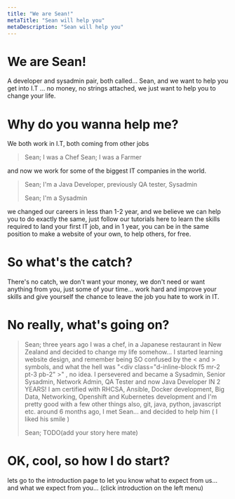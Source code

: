 ```yaml
---
title: "We are Sean!"
metaTitle: "Sean will help you"
metaDescription: "Sean will help you"
---
```


# We are Sean!
A developer and sysadmin pair, both called... Sean, and we want to help you get into I.T ... no money, no strings attached, we just want to help you to change your life.

# Why do you wanna help me?
We both work in I.T, both coming from other jobs
> Sean; I was a Chef
> Sean; I was a Farmer

and now we work for some of the biggest IT companies in the world.
> Sean; I'm a Java Developer, previously QA tester, Sysadmin
>
> Sean; I'm a Sysadmin

we changed our careers in less than 1-2 year, and we believe we can help you to do exactly the same, just follow our tutorials here to learn the skills required to land your first IT job, and in 1 year, you can be in the same position to make a website of your own, to help others, for free.

# So what's the catch?
There's no catch, we don't want your money, we don't need or want anything from you, just some of your time... work hard and improve your skills and give yourself the chance to leave the job you hate to work in IT.

# No really, what's going on?
> Sean; three years ago I was a chef, in a Japanese restaurant in New Zealand and decided to change my life somehow... I started learning website design, and remember being SO confused by the < and > symbols, and what the hell was "\<div class="d-inline-block f5 mr-2 pt-3 pb-2" \>"
>, no idea.
> I persevered and became a Sysadmin, Senior Sysadmin, Network Admin, QA Tester and now Java Developer IN 2 YEARS! I am certified with RHCSA, Ansible, Docker development, Big Data, Networking, Openshift and Kubernetes development and I'm pretty good with a few other things also, git, java, python, javascript etc. around 6 months ago, I met Sean... and decided to help him ( I liked his smile )
>
> Sean; TODO(add your story here mate)

# OK, cool, so how I do start?
lets go to the introduction page to let you know what to expect from us... and what we expect from you... (click introduction on the left menu)
